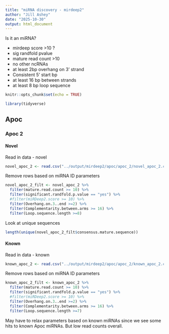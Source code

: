 ```yaml
---
title: "miRNA discovery - mirdeep2"
author: "Jill Ashey"
date: "2025-10-30"
output: html_document
---
```


Is it an miRNA? 

- mirdeep score >10 ?
- sig randfold pvalue 
- mature read count >10
- no other ncRNAs
- at least 2bp overhang on 3' strand 
- Consistent 5' start bp 
- at least 16 bp between strands 
- at least 8 bp loop sequence

```r
knitr::opts_chunk$set(echo = TRUE)

library(tidyverse)
```

## Apoc 

### Apoc 2

#### Novel 

Read in data - novel 
```r
novel_apoc_2 <- read.csv("../output/mirdeep2/apoc/apoc_2/novel_apoc_2.csv", header = T)
```

Remove rows based on miRNA ID parameters
```r
novel_apoc_2_filt <- novel_apoc_2 %>%
  filter(mature.read.count >= 10) %>%
  filter(significant.randfold.p.value == "yes") %>%
  #filter(miRDeep2.score >= 10) %>%
  filter(Overhang.on.3..end >=2) %>%
  filter(Complementarity.between.arms >= 16) %>%
  filter(Loop.sequence.length >=8)
```

Look at unique sequences 
```r
length(unique(novel_apoc_2_filt$consensus.mature.sequence))
```

#### Known

Read in data - known 
```r
known_apoc_2 <- read.csv("../output/mirdeep2/apoc/apoc_2/known_apoc_2.csv", header = T)
```

Remove rows based on miRNA ID parameters
```r
known_apoc_2_filt <- known_apoc_2 %>%
  filter(mature.read.count >= 10) %>%
  filter(significant.randfold.p.value == "yes") %>%
  #filter(miRDeep2.score >= 10) %>%
  filter(Overhang.on.3..end >=2) %>%
  filter(Complementarity.between.arms >= 16) %>%
  filter(Loop.sequence.length >=7)
```

May have to relax parameters based on known miRNAs since we see some hits to known Apoc miRNAs. But low read counts overall. 
